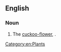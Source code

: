 ==English==
===Noun===
{{en-noun|head=[[lady]] [[smock]]}}

# The [[cuckoo-flower]], {{taxlink|Cardamine pratensis|species}}.

[[Category:en:Plants]]